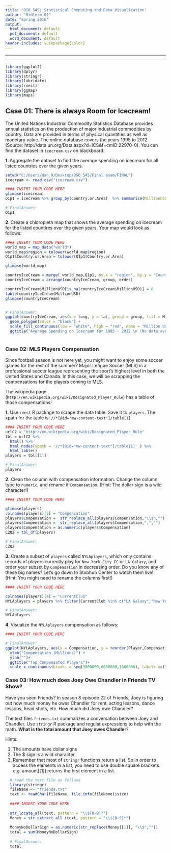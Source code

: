 ```yaml
---
title: 'DSO 545: Statistical Computing and Data Visualization'
author: "Midterm 02"
date: "Spring 2016"
output:
  html_document: default
  pdf_document: default
  word_document: default
header-includes: \usepackage{color}
---
```


************************
\begin{center}
  \LARGE{\textcolor{red}{MY SOLUTIONS}}
\end{center}
************************

\newpage

```r
library(ggplot2)
library(dplyr)
library(stringr)
library(lubridate)
library(rvest)
library(ggmap)
library(maps)

```



## Case 01: There is always Room for Icecream! 


The United Nations Industrial Commodity Statistics Database provides annual statistics on the production of major industrial commodities by country. Data are provided in terms of physical quantities as well as monetary value. The online database covers the years 1995 to 2012 (Source: http://data.un.org/Data.aspx?d=ICS&f=cmID:22970-0). You can find the dataset in `icecream.csv` on blackboard.  
 
**1. ** Aggregate the dataset to find the average spending on icecream for all listed countries over the given years. 

```r
setwd("C:/Users/dan_9/Desktop/DSO 545/Final exam/FINAL")
icecream <- read.csv("icecream.csv")

#### INSERT YOUR CODE HERE
glimpse(icecream)
Q1p1 = icecream %>% group_by(Country.or.Area)  %>% summarise(MillionUSD = mean(USDinMillions))

# FinalAnswer:
Q1p1


```

**2. ** Create a chloropleth map that shows the average spending on icecream for the listed countires over the given years. 
Your map would look as follows:

```r

#### INSERT YOUR CODE HERE
world_map = map_data("world")
world_map$region = tolower(world_map$region)
Q1p1$Country.or.Area = tolower(Q1p1$Country.or.Area)

glimpse(world_map)

countryIceCream = merge( world_map,Q1p1, by.x = "region", by.y = "Country.or.Area", all.x = T)
countryIceCream = arrange(countryIceCream, group, order)

countryIceCream$MillionUSD[is.na(countryIceCream$MillionUSD)] = 0
table(countryIceCream$MillionUSD)
glimpse(countryIceCream)


# FinalAnswer:
ggplot(countryIceCream, aes(x = long, y = lat, group = group, fill = MillionUSD))+
  geom_polygon(color = "black") +
  scale_fill_continuous(low = "white", high = "red", name = "Million USD")+
  ggtitle("Average Spending on Icecream for 1995 - 2012 \n (No data available for white area)") 
  

```


\newpage

### Case 02: MLS Players Compensation

Since football season is not here yet, you might want to enjoy some soccer games for the rest of the summer? Major League Soccer (MLS) is a professional soccer league representing the sport's highest level in both the United States and Canada. In this case, we will be scrapping the compensations for the players coming to MLS.

The wikipedia page (`http://en.wikipedia.org/wiki/Designated_Player_Rule`) has a table of those compensations!

**1.** Use `rvest` R package to scrape the data table. Save it to `players`. The xpath for the table is: `//*[@id="mw-content-text"]/table[1]`

```r

#### INSERT YOUR CODE HERE
urlC2 = "http://en.wikipedia.org/wiki/Designated_Player_Rule"
tbl = urlC2 %>%
  html() %>%
  html_nodes(xpath = '//*[@id="mw-content-text"]/table[1]' ) %>% 
  html_table()
players = tbl[[1]]

# FinalAnswer:
players
```

**2.** Clean the column with compensation information. Change the column type to `numeric`, and rename it `Compensation`. (Hint: The dollar sign is a wild character!)

```r

#### INSERT YOUR CODE HERE

glimpse(players)
colnames(players)[5] = "Compensation"
players$Compensation =  str_replace_all(players$Compensation,"\\$","") 
players$Compensation =  str_replace_all(players$Compensation,",","")
players$Compensation = as.numeric(players$Compensation)
C2Q2 = tbl_df(players)

# FinalAnswer:
C2Q2
```

**3.** Create a subset of `players` called `NYLAplayers`, which only contains records of players currently play for `New York City FC` or `LA Galaxy`, and order your subset by `Compensation` in decreasing order. Do you know any of these big names? Let's go down to Stubhub Center to watch them live! (Hint: You might need to rename the columns first!)

```r

#### INSERT YOUR CODE HERE

colnames(players)[4] = "CurrentClub"
NYLAplayers = players %>% filter(CurrentClub %in% c("LA Galaxy","New York City FC")) %>% arrange(desc(Compensation))

# FinalAnswer:
NYLAplayers
```

**4. ** Visualize the `NYLAplayers` compensation as follows:

```r

#### INSERT YOUR CODE HERE

# FinalAnswer:
ggplot(NYLAplayers, aes(x = Compensation, y = reorder(Player,Compensation ))) + geom_point()+
  xlab("Compensation (Millions)") +
  ylab("")+
  ggtitle("Top Compensated Players")+
  scale_x_continuous(breaks = seq(3000000,6000000,1000000), labels =c("3", "4", "5", "6"))

```

\newpage

### Case 03: How much does Joey Owe Chandler in Friends TV Show?

Have you seen Friends? In season 8 episode 22 of Friends, Joey is figuring out how much money he owes Chandler for rent, acting lessons, dance lessons, head shots, etc. How much did Joey owe Chandler?

The text files `friends.txt` summarizes a conversation between Joey and Chandler. Use `stringr` R package and regular expressions to help with the math. **What is the total amount that Joey owes Chandler**? 

Hints: 

1. The amounts have dollar signs
2. The $ sign is a wild character
3. Remember that most of `stringr` functions return a list. So in order to access the elements in a list, you need to use double square brackets. e.g. amount[[1]] returns the first element in a list.


```r

  # read the text file as follows
  library(stringr)
  fileName <- "friends.txt"
  text <- readChar(fileName, file.info(fileName)$size)
  
  #### INSERT YOUR CODE HERE
  
  str_locate_all(text, pattern = "\\$[0-9]*")
  Money = str_extract_all (text, pattern = "\\$[0-9]*")
  
  MoneyNoDollarSign = as.numeric(str_replace(Money[[1]], "\\$",""))
  total = sum(MoneyNoDollarSign)
  
  # FinalAnswer:
  total
  ```


